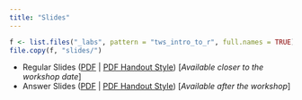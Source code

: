```yaml
---
title: "Slides"
---
```


```r
f <- list.files("_labs", pattern = "tws_intro_to_r", full.names = TRUE)
file.copy(f, "slides/")
```




- Regular Slides ([PDF]() | [PDF Handout Style]()) [*Available closer to the workshop date*]
- Answer Slides ([PDF]() | [PDF Handout Style]()) [*Available after the workshop*]